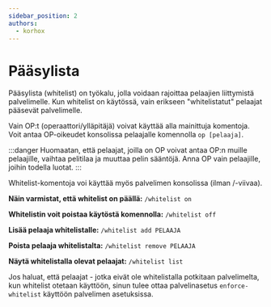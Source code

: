 ```yaml
---
sidebar_position: 2
authors:
  - korhox
---
```


# Pääsylista
Pääsylista (whitelist) on työkalu, jolla voidaan rajoittaa pelaajien liittymistä palvelimelle. Kun whitelist on käytössä, vain erikseen "whitelistatut" pelaajat pääsevät palvelimelle.

Vain OP:t (operaattori/ylläpitäjä) voivat käyttää alla mainittuja komentoja. Voit antaa OP-oikeudet konsolissa pelaajalle komennolla `op [pelaaja]`.

:::danger 
Huomaatan, että pelaajat, joilla on OP voivat antaa OP:n muille pelaajille, vaihtaa pelitilaa ja muuttaa pelin sääntöjä. Anna OP vain pelaajille, joihin todella luotat.
:::

Whitelist-komentoja voi käyttää myös palvelimen konsolissa (ilman /-viivaa).

**Näin varmistat, että whitelist on päällä:**
`/whitelist on`

**Whitelistin voit poistaa käytöstä komennolla:**
`/whitelist off`

**Lisää pelaaja whitelistalle:**
`/whitelist add PELAAJA`

**Poista pelaaja whitelistalta:**
`/whitelist remove PELAAJA`

**Näytä whitelistalla olevat pelaajat:**
`/whitelist list`



Jos haluat, että pelaajat - jotka eivät ole whitelistalla potkitaan palvelimelta, kun whitelist otetaan käyttöön, sinun tulee ottaa palvelinasetus `enforce-whitelist` käyttöön palvelimen asetuksissa.
